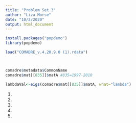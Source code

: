 ```yaml
---
title: "Problem Set 3"
author: "Liza Morse"
date: "10/2/2020"
output: html_document
---
```


```r
install.packages("popdemo")
library(popdemo)

load("COMADRE_v.4.20.9.0 (1).rdata")



comadre$metadata$CommonName
comadre$mat[[835]]$matA #835=1997-2010

lambdaVal<-eigs(comadre$mat[[835]]$matA, what="lambda")

```
1)

2)

3) 

4)

5)
